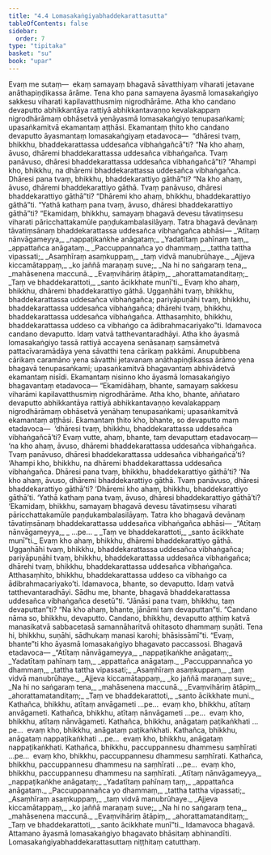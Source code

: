 ```yaml
---
title: "4.4 Lomasakaṅgiyabhaddekarattasutta"
tableOfContents: false
sidebar:
  order: 7
type: "tipitaka"
basket: "su"
book: "upar"
---
```



<DynamicBreadcrumb />

<Division number="286" book="upar" bookNo="11" page="240">

<Paragraph number="852" book="upar">
Evaṃ me sutaṃ—  ekaṃ samayaṃ bhagavā sāvatthiyaṃ viharati jetavane anāthapiṇḍikassa ārāme. Tena kho pana samayena āyasmā lomasakaṅgiyo sakkesu viharati kapilavatthusmiṃ nigrodhārāme. Atha kho candano devaputto abhikkantāya rattiyā abhikkantavaṇṇo kevalakappaṃ nigrodhārāmaṃ obhāsetvā yenāyasmā lomasakaṅgiyo tenupasaṅkami; upasaṅkamitvā ekamantaṃ aṭṭhāsi. Ekamantaṃ ṭhito kho candano devaputto āyasmantaṃ lomasakaṅgiyaṃ etadavoca—  “dhāresi tvaṃ, bhikkhu, bhaddekarattassa uddesañca vibhaṅgañcā”ti? “Na kho ahaṃ, āvuso, dhāremi bhaddekarattassa uddesañca vibhaṅgañca. Tvaṃ panāvuso, dhāresi bhaddekarattassa uddesañca vibhaṅgañcā”ti? “Ahampi kho, bhikkhu, na dhāremi bhaddekarattassa uddesañca vibhaṅgañca. Dhāresi pana tvaṃ, bhikkhu, bhaddekarattiyo gāthā”ti? “Na kho ahaṃ, āvuso, dhāremi bhaddekarattiyo gāthā. Tvaṃ panāvuso, dhāresi bhaddekarattiyo gāthā”ti? “Dhāremi kho ahaṃ, bhikkhu, bhaddekarattiyo gāthā”ti. “Yathā kathaṃ pana tvaṃ, āvuso, dhāresi bhaddekarattiyo gāthā”ti? “Ekamidaṃ, bhikkhu, samayaṃ bhagavā devesu tāvatiṃsesu viharati pāricchattakamūle paṇḍukambalasilāyaṃ. Tatra bhagavā devānaṃ tāvatiṃsānaṃ bhaddekarattassa uddesañca vibhaṅgañca abhāsi—
</Paragraph>

<Paragraph number="853" type="verses" book="upar">
_‘Atītaṃ nānvāgameyya,_  
_nappaṭikaṅkhe anāgataṃ;_  
_Yadatītaṃ pahīnaṃ taṃ,_  
_appattañca anāgataṃ._  

</Paragraph>

<Paragraph number="854" type="verses" book="upar">
_Paccuppannañca yo dhammaṃ,_  
_tattha tattha vipassati;_  
_Asaṃhīraṃ asaṃkuppaṃ,_  
_taṃ vidvā manubrūhaye._  

</Paragraph>

<Paragraph number="855" type="verses" book="upar">
_Ajjeva kiccamātappaṃ,_  
_ko jaññā maraṇaṃ suve;_  
_Na hi no saṅgaraṃ tena,_  
_mahāsenena maccunā._  

</Paragraph>

<Paragraph number="856" type="verses" book="upar">
_Evaṃvihāriṃ ātāpiṃ,_  
_ahorattamatanditaṃ;_  
_Taṃ ve bhaddekarattoti,_  
_santo ācikkhate munī’ti._  

</Paragraph>

<Paragraph number="857" book="upar">
Evaṃ kho ahaṃ, bhikkhu, dhāremi bhaddekarattiyo gāthā. Uggaṇhāhi tvaṃ, bhikkhu, bhaddekarattassa uddesañca vibhaṅgañca; pariyāpuṇāhi tvaṃ, bhikkhu, bhaddekarattassa uddesañca vibhaṅgañca; dhārehi tvaṃ, bhikkhu, bhaddekarattassa uddesañca vibhaṅgañca. Atthasaṃhito, bhikkhu, bhaddekarattassa uddeso ca vibhaṅgo ca ādibrahmacariyako”ti. Idamavoca candano devaputto. Idaṃ vatvā tatthevantaradhāyi.
</Paragraph>

</Division>
<Division number="287" book="upar" bookNo="11" page="241">

<Paragraph number="858" book="upar">
Atha kho āyasmā lomasakaṅgiyo tassā rattiyā accayena senāsanaṃ saṃsāmetvā pattacīvaramādāya yena sāvatthi tena cārikaṃ pakkāmi. Anupubbena cārikaṃ caramāno yena sāvatthi jetavanaṃ anāthapiṇḍikassa ārāmo yena bhagavā tenupasaṅkami; upasaṅkamitvā bhagavantaṃ abhivādetvā ekamantaṃ nisīdi. Ekamantaṃ nisinno kho āyasmā lomasakaṅgiyo bhagavantaṃ etadavoca—
</Paragraph>

<Paragraph number="859" book="upar">
“Ekamidāhaṃ, bhante, samayaṃ sakkesu viharāmi kapilavatthusmiṃ nigrodhārāme. Atha kho, bhante, aññataro devaputto abhikkantāya rattiyā abhikkantavaṇṇo kevalakappaṃ nigrodhārāmaṃ obhāsetvā yenāhaṃ tenupasaṅkami; upasaṅkamitvā ekamantaṃ aṭṭhāsi. Ekamantaṃ ṭhito kho, bhante, so devaputto maṃ etadavoca—  ‘dhāresi tvaṃ, bhikkhu, bhaddekarattassa uddesañca vibhaṅgañcā’ti? Evaṃ vutte, ahaṃ, bhante, taṃ devaputtaṃ etadavocaṃ—  ‘na kho ahaṃ, āvuso, dhāremi bhaddekarattassa uddesañca vibhaṅgañca. Tvaṃ panāvuso, dhāresi bhaddekarattassa uddesañca vibhaṅgañcā’ti? ‘Ahampi kho, bhikkhu, na dhāremi bhaddekarattassa uddesañca vibhaṅgañca. Dhāresi pana tvaṃ, bhikkhu, bhaddekarattiyo gāthā’ti? ‘Na kho ahaṃ, āvuso, dhāremi bhaddekarattiyo gāthā. Tvaṃ panāvuso, dhāresi bhaddekarattiyo gāthā’ti? ‘Dhāremi kho ahaṃ, bhikkhu, bhaddekarattiyo gāthā’ti. ‘Yathā kathaṃ pana tvaṃ, āvuso, dhāresi bhaddekarattiyo gāthā’ti? ‘Ekamidaṃ, bhikkhu, samayaṃ bhagavā devesu tāvatiṃsesu viharati pāricchattakamūle paṇḍukambalasilāyaṃ. Tatra kho bhagavā devānaṃ tāvatiṃsānaṃ bhaddekarattassa uddesañca vibhaṅgañca abhāsi—
</Paragraph>

<Paragraph number="860" type="verses" book="upar">
_“Atītaṃ nānvāgameyya,_  
_ …pe… _  
_Taṃ ve bhaddekarattoti,_  
_santo ācikkhate munī”ti._  

</Paragraph>

<Paragraph number="861" book="upar">
Evaṃ kho ahaṃ, bhikkhu, dhāremi bhaddekarattiyo gāthā. Uggaṇhāhi tvaṃ, bhikkhu, bhaddekarattassa uddesañca vibhaṅgañca; pariyāpuṇāhi tvaṃ, bhikkhu, bhaddekarattassa uddesañca vibhaṅgañca; dhārehi tvaṃ, bhikkhu, bhaddekarattassa uddesañca vibhaṅgañca. Atthasaṃhito, bhikkhu, bhaddekarattassa uddeso ca vibhaṅgo ca ādibrahmacariyako’ti. Idamavoca, bhante, so devaputto. Idaṃ vatvā tatthevantaradhāyi. Sādhu me, bhante, bhagavā bhaddekarattassa uddesañca vibhaṅgañca desetū”ti.
</Paragraph>

</Division>
<Division number="288" book="upar" bookNo="11" page="242">

<Paragraph number="862" book="upar">
“Jānāsi pana tvaṃ, bhikkhu, taṃ devaputtan”ti? “Na kho ahaṃ, bhante, jānāmi taṃ devaputtan”ti. “Candano nāma so, bhikkhu, devaputto. Candano, bhikkhu, devaputto aṭṭhiṃ katvā manasikatvā sabbacetasā samannāharitvā ohitasoto dhammaṃ suṇāti. Tena hi, bhikkhu, suṇāhi, sādhukaṃ manasi karohi; bhāsissāmī”ti. “Evaṃ, bhante”ti kho āyasmā lomasakaṅgiyo bhagavato paccassosi. Bhagavā etadavoca—
</Paragraph>

<Paragraph number="863" type="verses" book="upar">
_“Atītaṃ nānvāgameyya,_  
_nappaṭikaṅkhe anāgataṃ;_  
_Yadatītaṃ pahīnaṃ taṃ,_  
_appattañca anāgataṃ._  

</Paragraph>

<Paragraph number="864" type="verses" book="upar">
_Paccuppannañca yo dhammaṃ,_  
_tattha tattha vipassati;_  
_Asaṃhīraṃ asaṃkuppaṃ,_  
_taṃ vidvā manubrūhaye._  

</Paragraph>

<Paragraph number="865" type="verses" book="upar">
_Ajjeva kiccamātappaṃ,_  
_ko jaññā maraṇaṃ suve;_  
_Na hi no saṅgaraṃ tena,_  
_mahāsenena maccunā._  

</Paragraph>

<Paragraph number="866" type="verses" book="upar">
_Evaṃvihāriṃ ātāpiṃ,_  
_ahorattamatanditaṃ;_  
_Taṃ ve bhaddekarattoti,_  
_santo ācikkhate muni._  

</Paragraph>

<Paragraph number="867" book="upar">
Kathañca, bhikkhu, atītaṃ anvāgameti …pe…  evaṃ kho, bhikkhu, atītaṃ anvāgameti. Kathañca, bhikkhu, atītaṃ nānvāgameti …pe…  evaṃ kho, bhikkhu, atītaṃ nānvāgameti. Kathañca, bhikkhu, anāgataṃ paṭikaṅkhati …pe…  evaṃ kho, bhikkhu, anāgataṃ paṭikaṅkhati. Kathañca, bhikkhu, anāgataṃ nappaṭikaṅkhati …pe…  evaṃ kho, bhikkhu, anāgataṃ nappaṭikaṅkhati. Kathañca, bhikkhu, paccuppannesu dhammesu saṃhīrati …pe…  evaṃ kho, bhikkhu, paccuppannesu dhammesu saṃhīrati. Kathañca, bhikkhu, paccuppannesu dhammesu na saṃhīrati …pe…  evaṃ kho, bhikkhu, paccuppannesu dhammesu na saṃhīrati.
</Paragraph>

<Paragraph number="868" type="verses" book="upar">
_Atītaṃ nānvāgameyya,_  
_nappaṭikaṅkhe anāgataṃ;_  
_Yadatītaṃ pahīnaṃ taṃ,_  
_appattañca anāgataṃ._  

</Paragraph>

<Paragraph number="869" type="verses" book="upar">
_Paccuppannañca yo dhammaṃ,_  
_tattha tattha vipassati;_  
_Asaṃhīraṃ asaṃkuppaṃ,_  
_taṃ vidvā manubrūhaye._  

</Paragraph>

<Paragraph number="870" type="verses" book="upar">
_Ajjeva kiccamātappaṃ,_  
_ko jaññā maraṇaṃ suve;_  
_Na hi no saṅgaraṃ tena,_  
_mahāsenena maccunā._  

</Paragraph>

<Paragraph number="871" type="verses" book="upar">
_Evaṃvihāriṃ ātāpiṃ,_  
_ahorattamatanditaṃ;_  
_Taṃ ve bhaddekarattoti,_  
_santo ācikkhate munī”ti._  

</Paragraph>

<Paragraph number="872" book="upar">
Idamavoca bhagavā. Attamano āyasmā lomasakaṅgiyo bhagavato bhāsitaṃ abhinandīti.

</Paragraph>
</Division>

<Paragraph number="873" type="center" book="upar">
Lomasakaṅgiyabhaddekarattasuttaṃ niṭṭhitaṃ catutthaṃ.
</Paragraph>